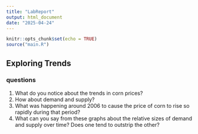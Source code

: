 ```yaml
---
title: "LabReport"
output: html_document
date: "2025-04-24"
---
```


```r
knitr::opts_chunk$set(echo = TRUE)
source("main.R")

```

## Exploring Trends

### questions

1. What do you notice about the trends in corn prices?
2. How about demand and supply?
3. What was happening around 2006 to cause the price of corn to rise so rapidly during that period?
4. What can you say from these graphs about the relative sizes of demand and supply over time? Does one tend to outstrip the other?
